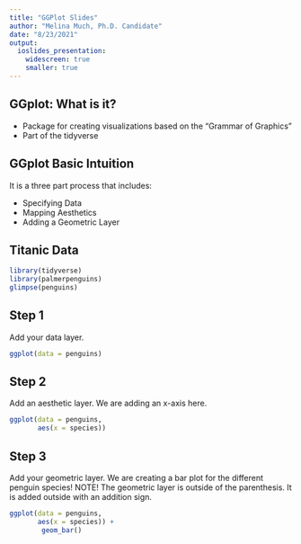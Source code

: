 ```yaml
---
title: "GGPlot Slides"
author: "Melina Much, Ph.D. Candidate"
date: "8/23/2021"
output:
  ioslides_presentation:
    widescreen: true
    smaller: true
---
```

## GGplot: What is it?

- Package for creating visualizations based on the "Grammar of Graphics"
- Part of the tidyverse

## GGplot Basic Intuition

It is a three part process that includes:

- Specifying Data
- Mapping Aesthetics
- Adding a Geometric Layer

## Titanic Data

```r
library(tidyverse)
library(palmerpenguins)
glimpse(penguins)
```

## Step 1 

Add your data layer.

```r
ggplot(data = penguins)
```

## Step 2

Add an aesthetic layer. We are adding an x-axis here. 

```r
ggplot(data = penguins,
       aes(x = species))
```

## Step 3 

Add your geometric layer. We are creating a bar plot for the different penguin species! NOTE! The geometric layer is outside of the parenthesis. It is added outside with an addition sign.

```r
ggplot(data = penguins,
       aes(x = species)) + 
        geom_bar()
```

